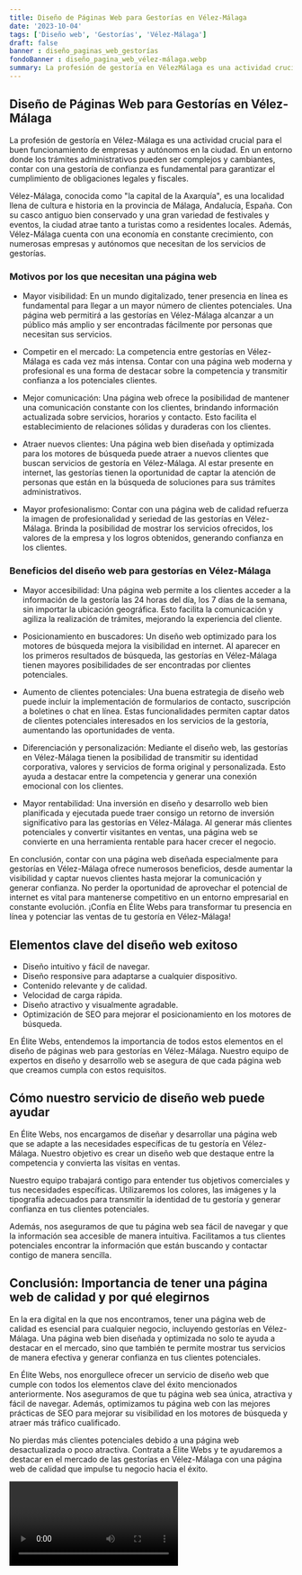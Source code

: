 ```yaml
---
title: Diseño de Páginas Web para Gestorías en Vélez-Málaga
date: '2023-10-04'
tags: ['Diseño web', 'Gestorías', 'Vélez-Málaga']
draft: false
banner : diseño_paginas_web_gestorías
fondoBanner : diseño_pagina_web_vélez-málaga.webp
summary: La profesión de gestoría en VélezMálaga es una actividad crucial para el buen funcionamiento de empresas y autónomos en la ciudad. En un entorno donde los trámites administrativos pueden ser complejos y cambiantes, contar con una gestoría de confianza es fundamental para garantizar el cumplimiento de obligaciones legales y fiscales.
---
```


## Diseño de Páginas Web para Gestorías en Vélez-Málaga

La profesión de gestoría en Vélez-Málaga es una actividad crucial para el buen funcionamiento de empresas y autónomos en la ciudad. En un entorno donde los trámites administrativos pueden ser complejos y cambiantes, contar con una gestoría de confianza es fundamental para garantizar el cumplimiento de obligaciones legales y fiscales.

Vélez-Málaga, conocida como "la capital de la Axarquía", es una localidad llena de cultura e historia en la provincia de Málaga, Andalucía, España. Con su casco antiguo bien conservado y una gran variedad de festivales y eventos, la ciudad atrae tanto a turistas como a residentes locales. Además, Vélez-Málaga cuenta con una economía en constante crecimiento, con numerosas empresas y autónomos que necesitan de los servicios de gestorías.

### Motivos por los que necesitan una página web

- Mayor visibilidad: En un mundo digitalizado, tener presencia en línea es fundamental para llegar a un mayor número de clientes potenciales. Una página web permitirá a las gestorías en Vélez-Málaga alcanzar a un público más amplio y ser encontradas fácilmente por personas que necesitan sus servicios.

- Competir en el mercado: La competencia entre gestorías en Vélez-Málaga es cada vez más intensa. Contar con una página web moderna y profesional es una forma de destacar sobre la competencia y transmitir confianza a los potenciales clientes.

- Mejor comunicación: Una página web ofrece la posibilidad de mantener una comunicación constante con los clientes, brindando información actualizada sobre servicios, horarios y contacto. Esto facilita el establecimiento de relaciones sólidas y duraderas con los clientes.

- Atraer nuevos clientes: Una página web bien diseñada y optimizada para los motores de búsqueda puede atraer a nuevos clientes que buscan servicios de gestoría en Vélez-Málaga. Al estar presente en internet, las gestorías tienen la oportunidad de captar la atención de personas que están en la búsqueda de soluciones para sus trámites administrativos.

- Mayor profesionalismo: Contar con una página web de calidad refuerza la imagen de profesionalidad y seriedad de las gestorías en Vélez-Málaga. Brinda la posibilidad de mostrar los servicios ofrecidos, los valores de la empresa y los logros obtenidos, generando confianza en los clientes.

### Beneficios del diseño web para gestorías en Vélez-Málaga

- Mayor accesibilidad: Una página web permite a los clientes acceder a la información de la gestoría las 24 horas del día, los 7 días de la semana, sin importar la ubicación geográfica. Esto facilita la comunicación y agiliza la realización de trámites, mejorando la experiencia del cliente.

- Posicionamiento en buscadores: Un diseño web optimizado para los motores de búsqueda mejora la visibilidad en internet. Al aparecer en los primeros resultados de búsqueda, las gestorías en Vélez-Málaga tienen mayores posibilidades de ser encontradas por clientes potenciales.

- Aumento de clientes potenciales: Una buena estrategia de diseño web puede incluir la implementación de formularios de contacto, suscripción a boletines o chat en línea. Estas funcionalidades permiten captar datos de clientes potenciales interesados en los servicios de la gestoría, aumentando las oportunidades de venta.

- Diferenciación y personalización: Mediante el diseño web, las gestorías en Vélez-Málaga tienen la posibilidad de transmitir su identidad corporativa, valores y servicios de forma original y personalizada. Esto ayuda a destacar entre la competencia y generar una conexión emocional con los clientes.

- Mayor rentabilidad: Una inversión en diseño y desarrollo web bien planificada y ejecutada puede traer consigo un retorno de inversión significativo para las gestorías en Vélez-Málaga. Al generar más clientes potenciales y convertir visitantes en ventas, una página web se convierte en una herramienta rentable para hacer crecer el negocio.

En conclusión, contar con una página web diseñada especialmente para gestorías en Vélez-Málaga ofrece numerosos beneficios, desde aumentar la visibilidad y captar nuevos clientes hasta mejorar la comunicación y generar confianza. No perder la oportunidad de aprovechar el potencial de internet es vital para mantenerse competitivo en un entorno empresarial en constante evolución. ¡Confía en Élite Webs para transformar tu presencia en línea y potenciar las ventas de tu gestoría en Vélez-Málaga!

<GifSeo />

<Cta />

## Elementos clave del diseño web exitoso

- Diseño intuitivo y fácil de navegar.
- Diseño responsive para adaptarse a cualquier dispositivo.
- Contenido relevante y de calidad.
- Velocidad de carga rápida.
- Diseño atractivo y visualmente agradable.
- Optimización de SEO para mejorar el posicionamiento en los motores de búsqueda.

En Élite Webs, entendemos la importancia de todos estos elementos en el diseño de páginas web para gestorías en Vélez-Málaga. Nuestro equipo de expertos en diseño y desarrollo web se asegura de que cada página web que creamos cumpla con estos requisitos.

## Cómo nuestro servicio de diseño web puede ayudar

En Élite Webs, nos encargamos de diseñar y desarrollar una página web que se adapte a las necesidades específicas de tu gestoría en Vélez-Málaga. Nuestro objetivo es crear un diseño web que destaque entre la competencia y convierta las visitas en ventas.

Nuestro equipo trabajará contigo para entender tus objetivos comerciales y tus necesidades específicas. Utilizaremos los colores, las imágenes y la tipografía adecuados para transmitir la identidad de tu gestoría y generar confianza en tus clientes potenciales.

Además, nos aseguramos de que tu página web sea fácil de navegar y que la información sea accesible de manera intuitiva. Facilitamos a tus clientes potenciales encontrar la información que están buscando y contactar contigo de manera sencilla.

## Conclusión: Importancia de tener una página web de calidad y por qué elegirnos

En la era digital en la que nos encontramos, tener una página web de calidad es esencial para cualquier negocio, incluyendo gestorías en Vélez-Málaga. Una página web bien diseñada y optimizada no solo te ayuda a destacar en el mercado, sino que también te permite mostrar tus servicios de manera efectiva y generar confianza en tus clientes potenciales.

En Élite Webs, nos enorgullece ofrecer un servicio de diseño web que cumple con todos los elementos clave del éxito mencionados anteriormente. Nos aseguramos de que tu página web sea única, atractiva y fácil de navegar. Además, optimizamos tu página web con las mejores prácticas de SEO para mejorar su visibilidad en los motores de búsqueda y atraer más tráfico cualificado.

No pierdas más clientes potenciales debido a una página web desactualizada o poco atractiva. Contrata a Élite Webs y te ayudaremos a destacar en el mercado de las gestorías en Vélez-Málaga con una página web de calidad que impulse tu negocio hacia el éxito.

<Video />

<CtaBot job='Gestorías' city='Vélez-Málaga'/>

<Gmaps query='Vélez-Málaga+españa+maps' />